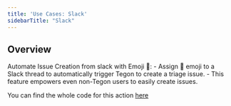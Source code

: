 ```yaml
---
title: 'Use Cases: Slack'
sidebarTitle: "Slack"
---
```


## Overview

Automate Issue Creation from slack with Emoji 👀:
    - Assign 👀 emoji to a Slack thread to automatically trigger Tegon to create a triage issue.
    - This feature empowers even non-Tegon users to easily create issues.


<Tip>You can find the whole code for this action [here](https://github.com/tegonhq/tegon/tree/main/actions/slack)</Tip>